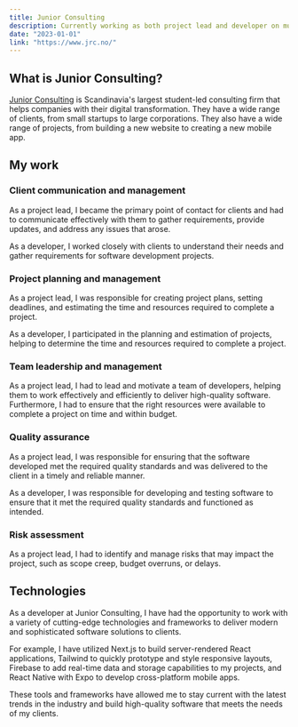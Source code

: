 ```yaml
---
title: Junior Consulting
description: Currently working as both project lead and developer on multiple projects for Scandinavia's largest student-led consultant firm.
date: "2023-01-01"
link: "https://www.jrc.no/"
---
```


## What is Junior Consulting?

[Junior Consulting](https://www.jrc.no/) is Scandinavia's largest student-led consulting firm that helps companies with their digital transformation. They have a wide range of clients, from small startups to large corporations. They also have a wide range of projects, from building a new website to creating a new mobile app.

## My work

### Client communication and management

As a project lead, I became the primary point of contact for clients and had to communicate effectively with them to gather requirements, provide updates, and address any issues that arose.

As a developer, I worked closely with clients to understand their needs and gather requirements for software development projects.

### Project planning and management

As a project lead, I was responsible for creating project plans, setting deadlines, and estimating the time and resources required to complete a project.

As a developer, I participated in the planning and estimation of projects, helping to determine the time and resources required to complete a project.

### Team leadership and management

As a project lead, I had to lead and motivate a team of developers, helping them to work effectively and efficiently to deliver high-quality software. Furthermore, I had to ensure that the right resources were available to complete a project on time and within budget.

### Quality assurance

As a project lead, I was responsible for ensuring that the software developed met the required quality standards and was delivered to the client in a timely and reliable manner.

As a developer, I was responsible for developing and testing software to ensure that it met the required quality standards and functioned as intended.

### Risk assessment

As a project lead, I had to identify and manage risks that may impact the project, such as scope creep, budget overruns, or delays.

## Technologies

As a developer at Junior Consulting, I have had the opportunity to work with a variety of cutting-edge technologies and frameworks to deliver modern and sophisticated software solutions to clients.

For example, I have utilized Next.js to build server-rendered React applications, Tailwind to quickly prototype and style responsive layouts, Firebase to add real-time data and storage capabilities to my projects, and React Native with Expo to develop cross-platform mobile apps.

These tools and frameworks have allowed me to stay current with the latest trends in the industry and build high-quality software that meets the needs of my clients.
